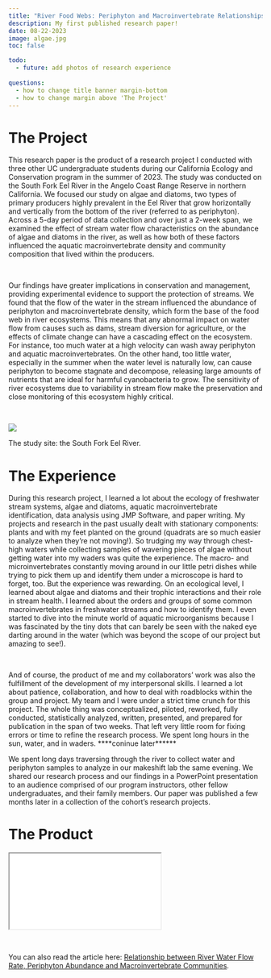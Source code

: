 ```yaml
---
title: "River Food Webs: Periphyton and Macroinvertebrate Relationships with Water Flow Rate"
description: My first published research paper!
date: 08-22-2023
image: algae.jpg 
toc: false

todo:
  - future: add photos of research experience
  
questions:
  - how to change title banner margin-bottom
  - how to change margin above 'The Project'
---
```


# [The Project]{.red-text}

This research paper is the product of a research project I conducted with three other UC undergraduate students during our California Ecology and Conservation program in the summer of 2023. The study was conducted on the South Fork Eel River in the Angelo Coast Range Reserve in northern California. We focused our study on algae and diatoms, two types of primary producers highly prevalent in the Eel River that grow horizontally and vertically from the bottom of the river (referred to as periphyton). Across a 5-day period of data collection and over just a 2-week span, we examined the effect of stream water flow characteristics on the abundance of algae and diatoms in the river, as well as how both of these factors influenced the aquatic macroinvertebrate density and community composition that lived within the producers. 

<br>

Our findings have greater implications in conservation and management, providing experimental evidence to support the protection of streams. We found that the flow of the water in the stream influenced the abundance of periphyton and macroinvertebrate density, which form the base of the food web in river ecosystems. This means that any abnormal impact on water flow from causes such as dams, stream diversion for agriculture, or the effects of climate change can have a cascading effect on the ecosystem. For instance, too much water at a high velocity can wash away periphyton and aquatic macroinvertebrates. On the other hand, too little water, especially in the summer when the water level is naturally low, can cause periphyton to become stagnate and decompose, releasing large amounts of nutrients that are ideal for harmful cyanobacteria to grow. The sensitivity of river ecosystems due to variability in stream flow make the preservation and close monitoring of this ecosystem highly critical.

<br>

![](algae.jpg)
<p class="caption">
The study site: the South Fork Eel River.
</p>


# [The Experience]{.red-text}

During this research project, I learned a lot about the ecology of freshwater stream systems, algae and diatoms, aquatic macroinvertebrate identification, data analysis using JMP Software, and paper writing. My projects and research in the past usually dealt with stationary components: plants and with my feet planted on the ground (quadrats are so much easier to analyze when they're not moving!). So trudging my way through chest-high waters while collecting samples of wavering pieces of algae without getting water into my waders was quite the experience. The macro- and microinvertebrates constantly moving around in our little petri dishes while trying to pick them up and identify them under a microscope is hard to forget, too. But the experience was rewarding. On an ecological level, I learned about algae and diatoms and their trophic interactions and their role in stream health. I learned about the orders and groups of some common macroinvertebrates in freshwater streams and how to identify them. I even started to dive into the minute world of aquatic microorganisms because I was fascinated by the tiny dots that can barely be seen with the naked eye darting around in the water (which was beyond the scope of our project but amazing to see!). 

<br>

And of course, the product of me and my collaborators' work was also the fulfillment of the development of my interpersonal skills. I learned a lot about patience, collaboration, and how to deal with roadblocks within the group and project. My team and I were under a strict time crunch for this project. The whole thing was conceptualized, piloted, reworked, fully conducted, statistically analyzed, written, presented, and prepared for publication in the span of two weeks. That left very little room for fixing errors or time to refine the research process. We spent long hours in the sun, water, and in waders. ****coninue later******


We spent long days traversing through the river to collect water and periphyton samples to analyze in our makeshift lab the same evening. We shared our research process and our findings in a PowerPoint presentation to an audience comprised of our program instructors, other fellow undergraduates, and their family members. Our paper was published a few months later in a collection of the cohort's research projects. 

# [The Product]{.red-text}

<div class="resize">
<iframe src="algae.pdf" class="iframe-style"></iframe>
</div>

<br>

You can also read the article here: [Relationship between River Water Flow Rate, Periphyton Abundance and Macroinvertebrate Communities](https://owenchoy.github.io/portfolio/algae/algae.pdf).

